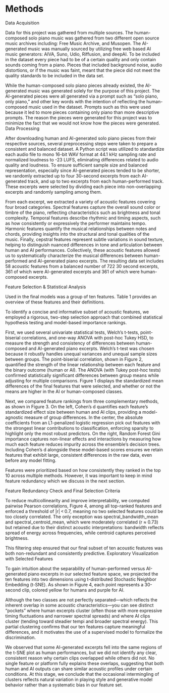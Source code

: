 # Methods
Data Acquisition

Data for this project was gathered from multiple sources. The human-composed solo piano music was gathered from two different open source music archives including: Free Music Archive, and Musopen. The AI-generated music was manually sourced by utilizing free web based AI music generators: AIVA, Suno, Udio, Riffusion, and deepAI. To be included in the dataset every piece had to be of a certain quality and only contain sounds coming from a piano. Pieces that included background noise, audio distortions, or if the music was faint, meant that the piece did not meet the quality standards to be included in the data set.

While the human-composed solo piano pieces already existed, the AI-generated music was generated solely for the purpose of this project. The AI-generated pieces were all generated via a prompt such as “solo piano, only piano,” and other key words with the intention of reflecting the human-composed music used in the dataset. Prompts such as this were used because it led to more pieces containing only piano than more descriptive prompts. The reason the pieces were generated for this project was to minimize the fact that we would not know how the pieces were generated.
Data Processing

After downloading human and AI-generated solo piano pieces from their respective sources, several preprocessing steps were taken to prepare a consistent and balanced dataset. A Python script was utilized to standardize each audio file to mono 16-bit WAV format at 44.1 kHz sampling rate and normalized loudness to -23 LUFS, eliminating differences related to audio quality and loudness. To ensure sufficient sample size and balanced representation, especially since AI-generated pieces tended to be shorter, we randomly extracted up to four 30-second excerpts from each AI-generated track, and up to two excerpts from each human-performed track. These excerpts were selected by dividing each piece into non-overlapping excerpts and randomly sampling among them.

From each excerpt, we extracted a variety of acoustic features covering four broad categories. Spectral features capture the overall sound color or timbre of the piano, reflecting characteristics such as brightness and tonal complexity. Temporal features describe rhythmic and timing aspects, such as how consistently or expressively the performer maintains tempo. Harmonic features quantify the musical relationships between notes and chords, providing insights into the structural and tonal qualities of the music. Finally, cepstral features represent subtle variations in sound texture, helping to distinguish nuanced differences in tone and articulation between human and AI performances. Collectively, these acoustic features allowed us to systematically characterize the musical differences between human-performed and AI-generated piano excerpts.
The resulting data set includes 58 acoustic features from a balanced number of 722 30 second excerpts, 361 of which were AI-generated excerpts and 361 of which were human-composed excerpts.

Feature Selection & Statistical Analysis

Used in the final models was a group of ten features. Table 1 provides an overview of these features and their definitions.


To identify a concise and informative subset of acoustic features, we employed a rigorous, two-step selection approach that combined statistical hypothesis testing and model-based importance rankings.

First, we used several univariate statistical tests, Welch’s t-tests, point-biserial correlations, and one-way ANOVA with post-hoc Tukey HSD, to measure the strength and consistency of differences between human-composed and AI-generated piano excerpts. Welch’s t-test was chosen because it robustly handles unequal variances and unequal sample sizes between groups. The point-biserial correlation, shown in Figure 2, quantified the strength of the linear relationship between each feature and the binary outcome (human or AI). The ANOVA (with Tukey post-hoc tests) confirmed statistically significant differences between group means while adjusting for multiple comparisons. Figure 1 displays the standardized mean differences of the final features that were selected, and whether or not the means are higher in the AI or human-composed classes.

Next, we compared feature rankings from three complementary methods, as shown in Figure 3. On the left, Cohen’s d quantifies each feature’s standardized effect size between human and AI clips, providing a model-agnostic measure of group differences. In the center, the absolute coefficients from an L1-penalized logistic regression pick out features with the strongest linear contributions to classification, enforcing sparsity to highlight only the most robust predictors. On the right, Random Forest Gini importance captures non-linear effects and interactions by measuring how much each feature reduces impurity across the ensemble’s decision trees. Including Cohen’s d alongside these model-based scores ensures we retain features that exhibit large, consistent differences in the raw data, even before any model fitting.

Features were prioritized based on how consistently they ranked in the top 10 across multiple methods. However, it was important to keep in mind feature redundancy which we discuss in the next section.

Feature Redundancy Check and Final Selection Criteria

To reduce multicollinearity and improve interpretability, we computed pairwise Pearson correlations, Figure 4, among all top-ranked features and enforced a threshold of |r| < 0.7, meaning no two selected features could be too closely correlated. The only exception was spectral_bandwidth_mean and spectral_centroid_mean, which were moderately correlated (r ≈ 0.73) but retained due to their distinct acoustic interpretations: bandwidth reflects spread of energy across frequencies, while centroid captures perceived brightness.

This filtering step ensured that our final subset of ten acoustic features was both non-redundant and consistently predictive. Exploratory Visualization with Selected Features

To gain intuition about the separability of human-performed versus AI-generated piano excerpts in our selected feature space, we projected the ten features into two dimensions using t-distributed Stochastic Neighbor Embedding (t-SNE). As shown in Figure 4, each point represents a 30-second clip, colored yellow for humans and purple for AI.

Although the two classes are not perfectly separated—which reflects the inherent overlap in some acoustic characteristics—you can see distinct “pockets” where human excerpts cluster (often those with more expressive timing fluctuations and narrower spectral spreads) and where AI clips cluster (tending toward steadier tempi and broader spectral energy). This partial clustering confirms that our ten features capture meaningful differences, and it motivates the use of a supervised model to formalize the discrimination.

We observed that some AI-generated excerpts fell into the same regions of the t-SNE plot as human performances, but we did not identify any clear, consistent reason why certain clips overlapped while others did not. No single feature or platform fully explains these overlaps, suggesting that both human and AI outputs can share similar acoustic profiles under certain conditions. At this stage, we conclude that the occasional intermingling of clusters reflects natural variation in playing style and generative model behavior rather than a systematic bias in our feature set.





